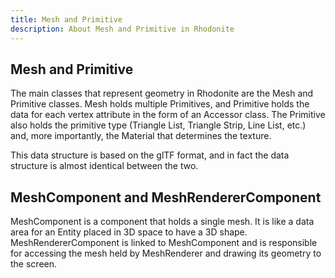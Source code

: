 ```yaml
---
title: Mesh and Primitive
description: About Mesh and Primitive in Rhodonite
---
```



<DocLayout>

## Mesh and Primitive

The main classes that represent geometry in Rhodonite are the Mesh and Primitive classes.
Mesh holds multiple Primitives, and Primitive holds the data for each vertex attribute in the form of an Accessor class.
The Primitive also holds the primitive type (Triangle List, Triangle Strip, Line List, etc.) and, more importantly, the Material that determines the texture.

This data structure is based on the glTF format, and in fact the data structure is almost identical between the two.

## MeshComponent and MeshRendererComponent

MeshComponent is a component that holds a single mesh. It is like a data area for an Entity placed in 3D space to have a 3D shape.
MeshRendererComponent is linked to MeshComponent and is responsible for accessing the mesh held by MeshRenderer and drawing its geometry to the screen.

</DocLayout>
